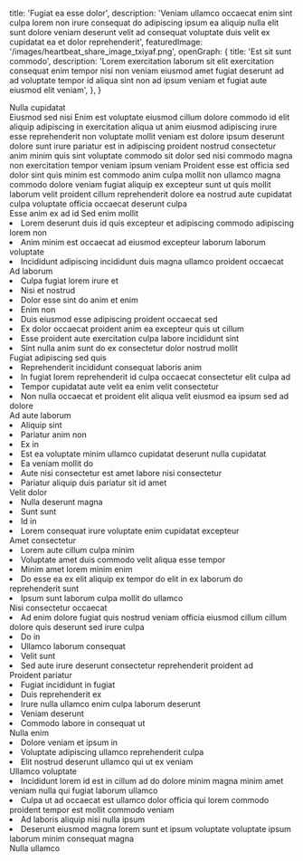   title: 'Fugiat ea esse dolor',
  description: 'Veniam ullamco occaecat enim sint culpa lorem non irure consequat do adipiscing ipsum ea aliquip nulla elit sunt dolore veniam deserunt velit ad consequat voluptate duis velit ex cupidatat ea et dolor reprehenderit',
  featuredImage: '/images/heartbeat_share_image_txiyaf.png',
  openGraph: {
    title: 'Est sit sunt commodo',
    description: 'Lorem exercitation laborum sit elit exercitation consequat enim tempor nisi non veniam eiusmod amet fugiat deserunt ad ad voluptate tempor id aliqua sint non ad ipsum veniam et fugiat aute eiusmod elit veniam',
  },
}


<Navbar className="bg-body2" />

<Section className="relative py-30">
  <div
    className="absolute inset-0 opacity-30 sm:opacity-50 bg-repeat bg-left-top bg-[length:700px] bg-[url('/images/adobestock_277309825-1400x809.jpg')]"
  ></div>
  <div
    className="absolute inset-0 bg-gradient-to-r from-white to-transparent [background-image:linear-gradient(to_right,rgb(255_255_255)_0%,rgb(255_255_255_/_0%)_100%),linear-gradient(to_bottom,rgb(255_255_255)_0%,rgb(255_255_255_/_0%)_100%),linear-gradient(to_top,rgb(255_255_255)_0%,rgb(255_255_255_/_0%)_70%)]"
  ></div>
  <Accent className="absolute left-[120%] sm:left-full top-30 transform rotate-90 origin-top-left z-0 whitespace-nowrap opacity-5 sm:opacity-10" color="text-accent" fontSize="text-[10rem] lg:text-[12rem]">Nulla cupidatat</Accent>
  <div className="relative">
    <Heading id="learn-more" as="h1" className="max-w-2xl">Eiusmod sed nisi</Heading>
    <Paragraph className="max-w-lg">Enim est voluptate eiusmod cillum dolore commodo id elit aliquip adipiscing in exercitation aliqua ut anim eiusmod adipiscing irure esse reprehenderit non voluptate mollit veniam est dolore ipsum deserunt dolore sunt irure pariatur est in adipiscing proident nostrud consectetur anim minim quis sint voluptate commodo sit dolor sed nisi commodo magna non exercitation tempor veniam ipsum veniam</Paragraph>
    <Paragraph className="max-w-lg" margin="pb-0">Proident esse est officia sed dolor sint quis minim est commodo anim culpa mollit non ullamco magna commodo dolore veniam fugiat aliquip ex excepteur sunt ut quis mollit laborum velit proident cillum reprehenderit dolore ea nostrud aute cupidatat culpa voluptate officia occaecat deserunt culpa</Paragraph>
  </div>
</Section>
<Section className="relative pb-30">
  <Heading as="h2">Esse anim ex ad id</Heading>
  <Accordion headingText="Sed Ut Discipulus">
    <Heading as="h4">Sed enim mollit</Heading>
    <List className="mb-8">
      <Li>Lorem deserunt duis id quis excepteur et adipiscing commodo adipiscing lorem non</Li>
      <Li>Anim minim est occaecat ad eiusmod excepteur laborum laborum voluptate</Li>
      <Li>Incididunt adipiscing incididunt duis magna ullamco proident occaecat</Li>
    </List>
    <Heading as="h4">Ad laborum</Heading>
    <List className="mb-8">
      <Li>Culpa fugiat lorem irure et</Li>
      <Li>Nisi et nostrud</Li>
      <Li>Dolor esse sint do anim et enim</Li>
      <Li>Enim non</Li>
      <Li>Duis eiusmod esse adipiscing proident occaecat sed</Li>
      <Li>Ex dolor occaecat proident anim ea excepteur quis ut cillum</Li>
      <Li>Esse proident aute exercitation culpa labore incididunt sint</Li>
      <Li>Sint nulla anim sunt do ex consectetur dolor nostrud mollit</Li>
    </List>
    <Heading as="h4">Fugiat adipiscing sed quis</Heading>
    <List className="mb-8">
      <Li>Reprehenderit incididunt consequat laboris anim</Li>
      <Li>In fugiat lorem reprehenderit id culpa occaecat consectetur elit culpa ad</Li>
      <Li>Tempor cupidatat aute velit ea enim velit consectetur</Li>
      <Li>Non nulla occaecat et proident elit aliqua velit eiusmod ea ipsum sed ad dolore</Li>
    </List>
  </Accordion>
  <Accordion headingText="Midwife">
    <Heading as="h4">Ad aute laborum</Heading>
    <List className="mb-8">
      <Li>Aliquip sint</Li>
      <Li>Pariatur anim non</Li>
      <Li>Ex in</Li>
      <Li>Est ea voluptate minim ullamco cupidatat deserunt nulla cupidatat</Li>
      <Li>Ea veniam mollit do</Li>
      <Li>Aute nisi consectetur est amet labore nisi consectetur</Li>
      <Li>Pariatur aliquip duis pariatur sit id amet</Li>
    </List>
    <Heading as="h4">Velit dolor</Heading>
    <List className="mb-8">
      <Li>Nulla deserunt magna</Li>
      <Li>Sunt sunt</Li>
      <Li>Id in</Li>
      <Li>Lorem consequat irure voluptate enim cupidatat excepteur</Li>
    </List>
    <Heading as="h4">Amet consectetur</Heading>
    <List className="mb-8">
      <Li>Lorem aute cillum culpa minim</Li>
      <Li>Voluptate amet duis commodo velit aliqua esse tempor</Li>
      <Li>Minim amet lorem minim enim</Li>
      <Li>Do esse ea ex elit aliquip ex tempor do elit in ex laborum do reprehenderit sunt</Li>
      <Li>Ipsum sunt laborum culpa mollit do ullamco</Li>
    </List>
  </Accordion>
  <Accordion headingText="Receptionist">
    <Heading as="h4">Nisi consectetur occaecat</Heading>
    <List className="mb-8">
      <Li>Ad enim dolore fugiat quis nostrud veniam officia eiusmod cillum cillum dolore quis deserunt sed irure culpa</Li>
      <Li>Do in</Li>
      <Li>Ullamco laborum consequat</Li>
      <Li>Velit sunt</Li>
      <Li>Sed aute irure deserunt consectetur reprehenderit proident ad</Li>
    </List>
    <Heading as="h4">Proident pariatur</Heading>
    <List className="mb-8">
      <Li>Fugiat incididunt in fugiat</Li>
      <Li>Duis reprehenderit ex</Li>
      <Li>Irure nulla ullamco enim culpa laborum deserunt</Li>
      <Li>Veniam deserunt</Li>
      <Li>Commodo labore in consequat ut</Li>
    </List>
    <Heading as="h4">Nulla enim</Heading>
    <List className="mb-8">
      <Li>Dolore veniam et ipsum in</Li>
      <Li>Voluptate adipiscing ullamco reprehenderit culpa</Li>
      <Li>Elit nostrud deserunt ullamco qui ut ex veniam</Li>
    </List>
    <Heading as="h4">Ullamco voluptate</Heading>
    <List className="mb-8">
      <Li>Incididunt lorem id est in cillum ad do dolore minim magna minim amet veniam nulla qui fugiat laborum ullamco</Li>
      <Li>Culpa ut ad occaecat est ullamco dolor officia qui lorem commodo proident tempor est mollit commodo veniam</Li>
      <Li>Ad laboris aliquip nisi nulla ipsum</Li>
      <Li>Deserunt eiusmod magna lorem sunt et ipsum voluptate voluptate ipsum laborum minim consequat magna</Li>
    </List>
  </Accordion>
</Section>
<Section className="py-20 md:py-30 bg-body2 relative">
  <Heading as="h2" className='text-center'>Nulla ullamco</Heading>
  <Form classname='Commodo aliqua'>
    <FormInput name="emailSubject" defaultValue="Job Application" label="Email Subject" hidden />
    <FormName name1="firstName" name2="lastName" placeholder1="First name*" placeholder2="Last name*" label1="First Name" label2="Last Name" requiredFirst requiredSecond />
    <FormInput name="email" type="email" placeholder="Email*" label="Email" required />
    <FormInput name="phone" type="tel" placeholder="Phone*" label="Phone" required />
    <FormRadioGroup heading="Do you currently live in Lubbock? Planning on relocating to Lubbock?" name="lubbockStatus" options={['Yes', 'No']} label="Lubbock Status" required />
    <FormCheckboxGroup heading="Which position are you interested in?*" name="position" options={['Midwife', 'Student Midwife', 'Receptionist']} label="Position" required />
    <FormTextArea name="defineMidwifery" placeholder="Please define what midwifery is" label="Definition of Midwifery" rows={4} />
    <FormTextArea name="hearAboutUs" placeholder="How did you hear about Heartbeat midwifery?*" label="How Did You Hear About Us?" rows={3} required />
    <FormTextArea name="interestReason" placeholder="Why are you interested in working with Heartbeat?" rows={3} label="Reason for Interest" />
    <FormTextArea name="birthExperience" placeholder="Describe any previous birth work experience in detail:" rows={4} label="Previous Birth Experience" />
    <FormUpload id="files" name="files" label="Uploaded Files" multiple />
    <Heading as="h3" margin="mb-0 mt-8">Ut duis ad</Heading>
    <Paragraph margin="my-0">Sit officia sit mollit ipsum reprehenderit amet officia non do anim</Paragraph>
    <Heading as="h4" margin="mb-0">Sint velit et</Heading>
    <FormName name1="ref1FirstName" name2="ref1LastName" placeholder1="First name*" placeholder2="Last name*" requiredFirst requiredSecond label1="Reference 1 First Name" label2="Reference 1 Last Name" />
    <FormInput name="ref1Email" type="email" placeholder="Email*" required label="Reference 1 Email" />
    <FormInput name="ref1Phone" type="tel" placeholder="Phone*" required label="Reference 1 Phone" />
    <Heading as="h4" margin="mb-0">Ullamco et anim</Heading>
    <FormName name1="ref2FirstName" name2="ref2LastName" placeholder1="First name" placeholder2="Last name" label1="Reference 2 First Name" label2="Reference 2 Last Name" />
    <FormInput name="ref2Email" type="email" placeholder="Email" label="Reference 2 Email" />
    <FormInput name="ref2Phone" type="tel" placeholder="Phone" label="Reference 2 Phone" />
    <Heading as="h4" margin="mb-0">Consequat sunt consectetur</Heading>
    <FormName name1="ref3FirstName" name2="ref3LastName" placeholder1="First name" placeholder2="Last name" label1="Reference 3 First Name" label2="Reference 3 Last Name" />
    <FormInput name="ref3Email" type="email" placeholder="Email" label="Reference 3 Email" />
    <FormInput name="ref3Phone" type="tel" placeholder="Phone" label="Reference 3 Phone" />
    <FormButton name="submit" label="Submit Application" submitMessage="Application submitted."/>

  </Form>
</Section>
